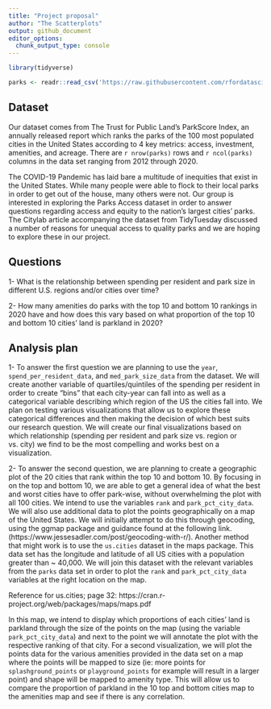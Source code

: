 ```yaml
---
title: "Project proposal"
author: "The Scatterplots"
output: github_document
editor_options: 
  chunk_output_type: console
---
```


```r
library(tidyverse)
```

```r
parks <- readr::read_csv('https://raw.githubusercontent.com/rfordatascience/tidytuesday/master/data/2021/2021-06-22/parks.csv')
```

## Dataset

Our dataset comes from The Trust for Public Land’s ParkScore Index, an annually
released report which ranks the parks of the 100 most populated cities in the
United States according to 4 key metrics: access, investment, amenities, and
acreage. There are `r nrow(parks)` rows and `r ncol(parks)` columns in the data
set ranging from 2012 through 2020.


The COVID-19 Pandemic has laid bare a multitude of inequities that exist in the
United States. While many people were able to flock to their local parks in 
order to get out of the house, many others were not. Our group is interested in
exploring the Parks Access dataset in order to answer questions regarding access
and equity to the nation’s largest cities’ parks. The Citylab article
accompanying the dataset from TidyTuesday discussed a number of reasons for
unequal access to quality parks and we are hoping to explore these in our project.

## Questions

1- What is the relationship between spending per resident and park size in
different U.S. regions and/or cities over time?

2- How many amenities do parks with the top 10 and bottom 10 rankings in 2020 
have and how does this vary based on what proportion of the top 10 and bottom 
10 cities’ land is parkland in 2020?

## Analysis plan

1- To answer the first question we are planning to use the `year`,
`spend_per_resident_data`, and `med_park_size_data` from the dataset. We will
create another variable of quartiles/quintiles of the spending per resident in
order to create “bins” that each city-year can fall into as well as a 
categorical variable describing which region of the US the cities fall into. 
We plan on testing various visualizations that allow us to explore these
categorical differences and then making the decision of which best suits our
research question. We will create our final visualizations based on which
relationship (spending per resident and park size vs. region or vs. city) we 
find to be the most compelling and works best on a visualization. 


2- To answer the second question, we are planning to create a geographic plot
of the 20 cities that rank within the top 10 and bottom 10. By focusing
in on the top and bottom 10, we are able to get a general idea of what the best
and worst cities have to offer park-wise, without overwhelming the plot with 
all 100 cities. We intend to use the variables `rank` and `park_pct_city_data`.
We will also use additional data to plot the points geographically on a map of
the United States. We will initially attempt to do this through geocoding, 
using the ggmap package and guidance found at the following link.
(https://www.jessesadler.com/post/geocoding-with-r/). 
Another method that might work is to use the `us.cities` dataset in the maps package. 
This data set has the longitude and latitude of all US cities with a population 
greater than ~ 40,000. We will join this dataset with the relevant variables from the `parks` data set in order to plot the `rank` and `park_pct_city_data` variables at
the right location on the map. 

Reference for us.cities; page 32: https://cran.r-project.org/web/packages/maps/maps.pdf

In this map, we intend to display which proportions of each cities’ land is 
parkland through the size of  the points on the map (using the variable `park_pct_city_data`) and next to 
the point we will annotate the plot with the respective ranking of that city. 
For a second visualization, we will plot the points data for the various 
amenities provided in the data set on a map where the points will be mapped to 
size (ie: more points for `splashground_points` or `playground_points` 
for example will result in a larger point) and shape will be mapped to amenity 
type. This will allow us to compare the proportion of parkland in the 10 top and 
bottom cities map to the amenities map and see if there is any correlation.

